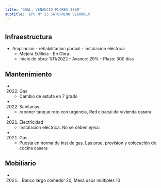 ```yaml
---
title: 'GRAL. VENANCIO FLORES 3869'
subtitle: 'EPC N° 23 SATURNINO SEGUROLA'
---
```


#
## Infraestructura

* Ampliación - rehabilitación parcial - instalación eléctrica 
    + Mejora Edilicia - En Obra 
    + Inicio de obra: 1/11/2022 - Avance: 29% - Plazo: 300 días 






## Mantenimiento

*  (2022) Gas 
    + Cambio de estufa en 7 grado

*  (2022) Sanitarias 
    + reponer tanque roto con urgencia, Red cloacal de vivienda casera

*  (2021) Electricidad 
    + Instalación eléctrica. No se deben ejecu

*  (2021) Gas 
    + Puesta en norma de inst de gas. Las prue, provision y colocación de cocina casera





## Mobiliario

*  (2021) : Banco largo comedor 20, Mesa usos múltiples 10 



